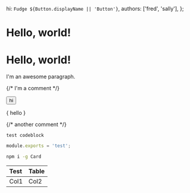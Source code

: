 
  hi: `Fudge ${Button.displayName || 'Button'}`,
  authors: ['fred', 'sally'],
};


# Hello, world!

# Hello, world!

I'm an awesome paragraph.

{/* I'm a comment */}

<Card bg="red">
    <Button>hi                                            </Button>

{ hello }

{/* another comment */}

</Card>

```plaintext
test codeblock
```

```js
module.exports = 'test';
```

```sh
npm i -g Card
```

| Test | Table |
| :--- | :---- |
| Col1 | Col2  |


>
